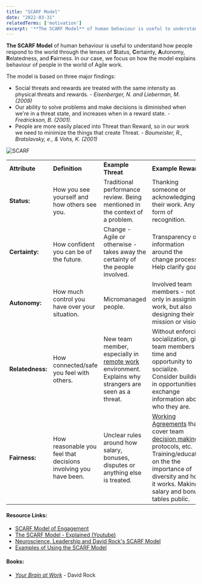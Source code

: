 ```yaml
---
title: "SCARF Model"
date: "2022-03-31"
relatedTerms: ['motivation']
excerpt: '**The SCARF Model** of human behaviour is useful to understand how people respond to the'
---
```


**The SCARF Model** of human behaviour is useful to understand how people respond to the world through the lenses of **S**tatus, **C**ertainty, **A**utonomy, **R**elatedness, and **F**airness. In our case, we focus on how the model explains behaviour of people in the world of Agile work.

The model is based on three major findings:

- Social threats and rewards are treated with the same intensity as physical threats and rewards. _\- Eisenberger, N. and Lieberman, M. (2009)_
- Our ability to solve problems and make decisions is diminished when we're in a threat state, and increases when in a reward state. _\- Fredrickson, B. (2001)._
- People are more easily placed into Threat than Reward, so in our work we need to minimize the things that create Threat. _\- Baumeister, R., Bratslavsky, e., & Vohs, K. (2001)_

![SCARF](src/content/glossary/scarf-model/images/SCARF-arrows.jpg)

<table style="font-weight: 400;"><tbody><tr><td><strong>Attribute</strong></td><td><strong>Definition</strong></td><td><strong>Example Threat</strong></td><td><strong>Example Reward</strong></td></tr><tr><td><strong>Status:</strong></td><td>How you see yourself and how others see you.</td><td>Traditional performance review. Being mentioned in the context of a problem.</td><td>Thanking someone or acknowledging their work. Any form of recognition.</td></tr><tr><td><strong>Certainty:</strong></td><td>How confident you can be of the future.</td><td>Change - Agile or otherwise - takes away the certainty of the people involved.</td><td>Transparency of information around the change process. Help clarify goals.</td></tr><tr><td><strong>Autonomy:</strong></td><td>How much control you have over your situation.</td><td>Micromanaged people.</td><td>Involved team members - not only in assigning work, but also designing their mission or vision.</td></tr><tr><td><strong>Relatedness:</strong></td><td>How connected/safe you feel with others.</td><td>New team member, especially in <a href="/glossary/distributed-teams" target="_blank" rel="noopener">remote work </a>environment. Explains why strangers are seen as a threat.</td><td>Without enforcing socialization, give team members time and opportunity to socialize. Consider building in opportunities to exchange information about who they are.</td></tr><tr><td><strong>Fairness:</strong></td><td>How reasonable you feel that decisions involving you have been.</td><td>Unclear rules around how salary, bonuses, disputes or anything else is treated.</td><td><a href="/glossary/working-agreements" target="_blank" rel="noopener">Working Agreements</a> that cover team <a href="/glossary/decision-making-tools" target="_blank" rel="noopener">decision making</a> protocols, etc. Training/education on the the importance of diversity and how it works. Making salary and bonus tables public.</td></tr></tbody></table>

#### Resource Links:

- [SCARF Model of Engagement](https://www.growthengineering.co.uk/scarf-model/)
- [The SCARF Model - Explained (Youtube)](https://www.youtube.com/watch?v=PKYP3S92RqU)
- [Neuroscience, Leadership and David Rock's SCARF Model](https://www.edbatista.com/2010/03/scarf.html)
- [Examples of Using the SCARF Model](https://coachcampus.com/coach-portfolios/research-papers/hillik-nissani-david-rock-scarf-model/)

#### Books:

- [_Your Brain at Work_](https://www.amazon.ca/Your-Brain-Work-Revised-Updated/dp/0063003155/&tag=notesfromatoo-20) - David Rock

